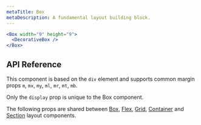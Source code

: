```yaml
---
metaTitle: Box
metaDescription: A fundamental layout building block.
---
```


```jsx live=true
<Box width="9" height="9">
  <DecorativeBox />
</Box>
```

## API Reference

This component is based on the `div` element and supports common margin props `m`, `mx`, `my`, `ml`, `mr`, `mt`, `mb`.

Only the `display` prop is unique to the Box component.

<ThemesPropsTable name="box" />

The following props are shared between [Box](./box), [Flex](./flex), [Grid](./grid), [Container](./container) and [Section](./section) layout components.

<ThemesPropsTable name="layout" />
